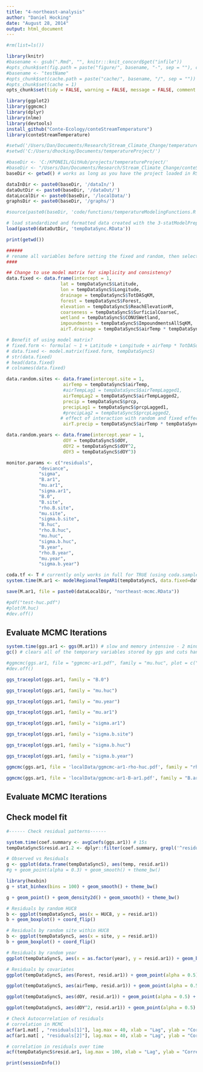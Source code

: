 ```yaml
---
title: "4-northeast-analysis"
author: "Daniel Hocking"
date: "August 28, 2014"
output: html_document
---
```


```r
#rm(list=ls())

library(knitr)
#basename <- gsub(".Rmd", "", knitr:::knit_concord$get("infile"))
#opts_chunk$set(fig.path = paste("figure/", basename, "-", sep = ""), cache.path = paste("cache/", basename, "/", sep = ""))
#basename <- "testName"
#opts_chunk$set(cache.path = paste("cache/", basename, "/", sep = ""))
#opts_chunk$set(cache = 1)
opts_chunk$set(tidy = FALSE, warning = FALSE, message = FALSE, comment = NA, verbose = TRUE)

```


```r
library(ggplot2)
library(ggmcmc)
library(dplyr)
library(nlme)
library(devtools)
install_github("Conte-Ecology/conteStreamTemperature")
library(conteStreamTemperature)

#setwd('/Users/Dan/Documents/Research/Stream_Climate_Change/temperatureProject/')
#setwd('C:/Users/dhocking/Documents/temperatureProject/')

#baseDir <- 'C:/KPONEIL/GitHub/projects/temperatureProject/'
#baseDir <- "/Users/Dan/Documents/Research/Stream_Climate_Change/conteStreamTemperature_northeast"
baseDir <- getwd() # works as long as you have the project loaded in RStudio - does not work for kniting

dataInDir <- paste0(baseDir, '/dataIn/')
dataOutDir <- paste0(baseDir, '/dataOut/')
dataLocalDir <- paste0(baseDir, '/localData/')
graphsDir <- paste0(baseDir, '/graphs/')

#source(paste0(baseDir, 'code/functions/temperatureModelingFunctions.R'))

# load standardized and formatted data created with the 3-statModelPrep.Rmd script
load(paste0(dataOutDir, 'tempDataSync.RData'))
```

```r
print(getwd())
```

```r
######
# rename all variables before setting the fixed and random, then select them by list?
####

## Change to use model matrix for simplicity and consistency?
data.fixed <- data.frame(intercept = 1,
                    lat = tempDataSyncS$Latitude,
                    lon = tempDataSyncS$Longitude,
                    drainage = tempDataSyncS$TotDASqKM,
                    forest = tempDataSyncS$Forest,
                    elevation = tempDataSyncS$ReachElevationM,
                    coarseness = tempDataSyncS$SurficialCoarseC,
                    wetland = tempDataSyncS$CONUSWetland,
                    impoundments = tempDataSyncS$ImpoundmentsAllSqKM,
                    airT.drainage = tempDataSyncS$airTemp * tempDataSyncS$TotDASqKM)

# Benefit of using model matrix?
# fixed.form <- formula( ~ 1 + Latitude + Longitude + airTemp * TotDASqKM)
# data.fixed <- model.matrix(fixed.form, tempDataSyncS)
# str(data.fixed)
# head(data.fixed)
# colnames(data.fixed)

data.random.sites <- data.frame(intercept.site = 1, 
                     airTemp = tempDataSyncS$airTemp, 
                     #airTempLag1 = tempDataSyncS$airTempLagged1,
                     airTempLag2 = tempDataSyncS$airTempLagged2,
                     precip = tempDataSyncS$prcp,
                     precipLag1 = tempDataSyncS$prcpLagged1,
                     #precipLag2 = tempDataSyncS$prcpLagged2,
                    # effect of interaction with random and fixed effects?
                     airT.precip = tempDataSyncS$airTemp * tempDataSyncS$prcp) # airT.precip2 = tempDataSyncS$airTemp * tempDataSyncS$prcpLagged1 - doesn't converge

data.random.years <- data.frame(intercept.year = 1, 
                     dOY = tempDataSyncS$dOY, 
                     dOY2 = tempDataSyncS$dOY^2,
                     dOY3 = tempDataSyncS$dOY^3)

monitor.params <- c("residuals",
            "deviance",
            "sigma",
            "B.ar1",
            "mu.ar1",
            "sigma.ar1",
            "B.0",
            "B.site",
            "rho.B.site",
            "mu.site",
            "sigma.b.site",
            "B.huc",
            "rho.B.huc",
            "mu.huc",
            "sigma.b.huc",
            "B.year",
            "rho.B.year",
            "mu.year",
            "sigma.b.year")

coda.tf <- T # currently only works in full for TRUE (using coda.samples)
system.time(M.ar1 <- modelRegionalTempAR1(tempDataSyncS, data.fixed=data.fixed, data.random.sites=data.random.sites, data.random.years=data.random.years, firstObsRows = firstObsRows, evalRows = evalRows, n.burn = 100, n.it = 1000, n.thin = 1, nc = 3, coda = coda.tf, param.list = monitor.params)) # Slow with AR1: ~3-6 min per 100 iterations (13 min per 100 iter for site AR)

save(M.ar1, file = paste0(dataLocalDir, "northeast-mcmc.RData"))

#pdf("test-huc.pdf")
#plot(M.huc)
#dev.off()
```

## Evaluate MCMC Iterations

```r
system.time(ggs.ar1 <- ggs(M.ar1)) # slow and memory intensive - 2 minutes with residuals saved in mcmc object and no other programs running but uses most of the memory on my 8 GB laptop
gc() # clears all of the temporary variables stored by ggs and cuts hanging memory more than in half.

#ggmcmc(ggs.ar1, file = "ggmcmc-ar1.pdf", family = "mu.huc", plot = c("ggs_density",  "ggs_traceplot", "ggs_running", "ggs_compare_partial", "ggs_autocorrelation", "ggs_crosscorrelation", "ggs_Rhat", "ggs_geweke", "ggs_caterpillar"))
#dev.off()

ggs_traceplot(ggs.ar1, family = "B.0")

ggs_traceplot(ggs.ar1, family = "mu.huc")

ggs_traceplot(ggs.ar1, family = "mu.year")

ggs_traceplot(ggs.ar1, family = "mu.ar1")

ggs_traceplot(ggs.ar1, family = "sigma.ar1")

ggs_traceplot(ggs.ar1, family = "sigma.b.site")

ggs_traceplot(ggs.ar1, family = "sigma.b.huc")

ggs_traceplot(ggs.ar1, family = "sigma.b.year")

ggmcmc(ggs.ar1, file = 'localData/ggmcmc-ar1-rho-huc.pdf', family = "rho.B.huc", plot = "ggs_traceplot")

ggmcmc(ggs.ar1, file = 'localData/ggmcmc-ar1-B-ar1.pdf', family = "B.ar1", plot = c("ggs_traceplot", "ggs_compare_partial", "ggs_autocorrelation"))

```


## Evaluate MCMC Iterations


## Check model fit

```r
#------ Check residual patterns------

system.time(coef.summary <- avgCoefs(ggs.ar1)) # 15s
tempDataSyncS$resid.ar1.2 <- dplyr::filter(coef.summary, grepl('^residuals', coef.summary$Parameter))$mean

# Observed vs Residuals
g <- ggplot(data.frame(tempDataSyncS), aes(temp, resid.ar1)) 
#g + geom_point(alpha = 0.3) + geom_smooth() + theme_bw()

library(hexbin)
g + stat_binhex(bins = 100) + geom_smooth() + theme_bw()

g + geom_point() + geom_density2d() + geom_smooth() + theme_bw()

# Residuals by random HUC8
b <- ggplot(tempDataSyncS, aes(x = HUC8, y = resid.ar1))
b + geom_boxplot() + coord_flip()

# Residuals by random site within HUC8
b <- ggplot(tempDataSyncS, aes(x = site, y = resid.ar1))
b + geom_boxplot() + coord_flip()

# Residuals by random year
ggplot(tempDataSyncS, aes(x = as.factor(year), y = resid.ar1)) + geom_boxplot() + coord_flip()

# Residuals by covariates
ggplot(tempDataSyncS, aes(Forest, resid.ar1)) + geom_point(alpha = 0.5) + geom_smooth() + theme_bw()

ggplot(tempDataSyncS, aes(airTemp, resid.ar1)) + geom_point(alpha = 0.5) + geom_smooth() + theme_bw()

ggplot(tempDataSyncS, aes(dOY, resid.ar1)) + geom_point(alpha = 0.5) + geom_smooth() + theme_bw()

ggplot(tempDataSyncS, aes(dOY^2, resid.ar1)) + geom_point(alpha = 0.5) + geom_smooth() + theme_bw()

# Check Autocorrelation of residuals
# correlation in MCMC
acf(ar1.mat[ , "residuals[1]"], lag.max = 40, xlab = "Lag", ylab = "Correlation", main = "")
acf(ar1.mat[ , "residuals[2]"], lag.max = 40, xlab = "Lag", ylab = "Correlation", main = "")

# correlation in residuals over time 
acf(tempDataSyncS$resid.ar1, lag.max = 100, xlab = "Lag", ylab = "Correlation", main = "") # not perfect but better than for non-AR model

```


```r

print(sessionInfo())

```






